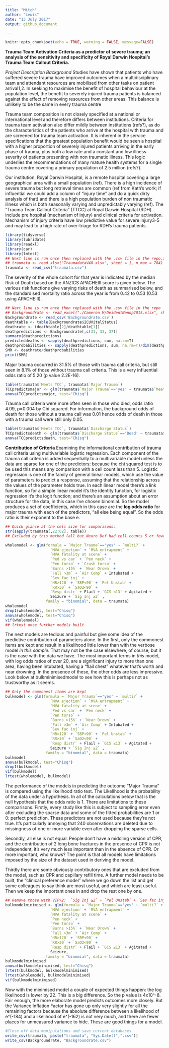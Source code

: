 ```yaml
---
title: "Mitch"
author: "Lewis"
date: "13 July 2017"
output: github_document

---
```


```r
knitr::opts_chunk$set(echo = TRUE, warning = FALSE, message=FALSE)
```

**Trauma Team Activation Criteria as a predictor of severe trauma; an analysis of the sensitivity and specificity of Royal Darwin Hospital's Trauma Team Callout Criteria.**

*Project Description*
*Background*
Studies have shown that patients who have suffered severe trauma have improved outcomes when a multidisciplinary team and attendant resources are mobilised from other tasks on patient arrival1,2.  In seeking to maximise the benefit of hospital behaviour at the population level, the benefit to severely injured trauma patients is balanced against the effect of removing resources from other areas.  This balance is unlikely to be the same in every trauma centre

Trauma team composition is not closely specified at a national or international level and therefore differs between institutions.  Criteria for trauma team activation also differ mildly between institutions (refs?), as do the characteristics of the patients who arrive at the hospital with trauma and are screened for trauma team activation.  It is inherent in the service specifications that the greatest population benefit would be seen a hospital with a higher proportion of severely injured patients arriving in the early phase of trauma, plus both a low rate and a constant and low illness severity of patients presenting with non traumatic illness.  This logic underlies the recommendations of many mature health systems for a single trauma centre covering a primary population of 2.5 million (refs?).

Our institution, Royal Darwin Hospital, is a remote hospital covering a large geographical area with a small population (ref).  There is a high incidence of severe trauma but long retrieval times are common (ref from Kath's work; if influential we could add a column of "injury time" and do a quick dirty analysis of that) and there is a high population burden of non traumatic illness which is both seasonally varying and unpredictably varying (ref).  The "Trauma Team Callout Criteria" (TTCC) at Royal Darwin Hospital (RDH) include pre hospital (mechanism of injury) and clinical criteria for activation.  Mechanism of injury criteria have low predictive value for severe injury3-5 and may lead to a high rate of over-triage for RDH's trauma patients.

```r
library(tidyverse)
library(lubridate)
library(readxl)
library(car)
library(lmtest)
## Next line is run once then replaced with the .csv file in the repo,as the subsequent line: 
## traumata <- read_xlsx("TraumadataV48.xlsx", sheet = 1, n_max = 784)
traumata <- read_csv("traumata.csv")
```
The severity of the whole cohort for that year is indicated by the median Risk of Death based on the ANZICS APACHEIII score is given below.  The various risk functions give varying risks of death as summarised below, and the standardised mortality ratio across the year is from 0.42 to 0.53 (0.53 using APACHEIII).

```r
## Next line is run once then replaced with the .csv file in the repo
## Backgroundrate <- read_excel("./Cameron M/DeidentNonop2015.xlsx", sheet = 1)
Backgroundrate <- read_csv('Backgroundrate.csv')
deathtable <- table(Backgroundrate$ICUVitalStatus)
deathrate <- (deathtable[2]/deathtable[1])
deathpredictions <- Backgroundrate[,c(31, 33, 37)]
summary(deathpredictions)
predicteddeaths <- sapply(deathpredictions, sum, na.rm=T)
deathprobabilities <- sapply(deathpredictions, sum, na.rm=T)/dim(deathpredictions)[1]
SMR <- deathrate/deathprobabilities
print(SMR)
```
Major trauma occurred in 31.5% of those with trauma call criteria, but still seen in 8.1% of those without trauma call criteria.  This is a very influential odds ratio of 5.20 (p value 2.2E-16).
```r
table(traumata$`Meets TCC`, traumata$`Major Trauma`)
TCCpredictsmajor <- glm(traumata$`Major Trauma`=='yes' ~ traumata$`Meets TCC`, family="binomial")
anova(TCCpredictsmajor, test="Chisq")
```

Trauma call criteria were more often seen in those who died, odds ratio 4.09, p=0.004 by Chi squared.  For information, the background odds of death for those without a trauma call was 0.01 hence odds of death in those with a trauma call were still only 0.05.
```r
table(traumata$`Meets TCC`, traumata$`Discharge Status`)
TCCpredictsdeath <- glm(traumata$`Discharge Status`=='Dead' ~ traumata$`Meets TCC`, family = "binomial")
anova(TCCpredictsdeath, test="Chisq")
```
**Contribution of Criteria**
Examining the informational contribution of trauma call criteria using multivariable logistic regression.  Each component of the trauma call criteria is added sequentially to a multivariable model unless the data are sparse for one of the predictors: because the chi squared test is to be used this means any comparison with a cell count less than 5.  Logistic regression is one of the family of general linear models, which use the value of parameters to predict a response, assuming that the relationship across the values of the parameter holds true.  In each linear model there's a link function, so for a simple linear model it's the identity function, for logistic regression it's the logit function; and there's an assumption about an error structure for the data, in this case I've chosen binomial. So the model produces a set of coefficients, which in this case are the **log odds ratio** for major trauma with each of the predictors, "all else being equal".  So the odds ratio is their exponent to the base e.


```r
## Quick glance at the cell size for comparisons:
str(sapply(traumata[,22:62], table))
## Excluded by this method (all but Neuro Def had cell counts 5 or fewer; neuro def was 6 but collinear with motor def): CPR + `Motor Loss` + `Sens Loss` + `Neuro Def` + Cyanosis + `RR<8` + `Amput Limb` + `CR<2s` + `HR<50` + `Inhal Burns` + `Blast Injury` + Drowning + `Crush head` + `Crush neck` + `Pen head` + `Bicycle vs car`

wholemodel <- glm(formula = `Major Trauma`=='yes' ~ `multi?` + 
                    `MVA ejection` + `MVA entrapment` + 
                    `MVA fatality at scene` + 
                    `Ped vs car` + `Pen neck` + 
                    `Pen torso` + `Crush torso` + 
                    `Burns >15%` + `Near Drown` + 
                    `Fall >3m` + `Air Comp` + Intubated + 
                    `Sev fac inj` + 
                    `HR>120` + `SBP<90` + `Pel Unstab` + 
                    `RR>30` + `SaO2<90` + 
                    `Resp distr` + Flail + `GCS ≤13` + Agitated + 
                    Seizure + `Sig Inj ≥2` , 
                  family = "binomial", data = traumata)
wholemodel
drop1(wholemodel, test="Chisq")
anova(wholemodel, test="Chisq")
vif(wholemodel)
## lrtest once further models built
```

The next models are tedious and painful but give some idea of the predictive contribution of parameters alone.  In the first, only the commonest items are kept and result in a likelihood little lower than with the verbose model *in this sample*.  That may not be the case elsewhere, of course; but it is the case with the data we have.  The most important terms in *this* model, with log odds ratios of over 20, are a significant injury to more than one area, having been intubated, having a "flail chest" whatever that's worth and near drowning. In the presence of these, the other odds are less impressive.  Look below at bulkminimisedmodel to see how this is perhaps not as trustworthy as it seems.
```r
## Only the commonest items are kept
bulkmodel <- glm(formula = `Major Trauma`=='yes' ~ `multi?` + 
                    `MVA ejection` + `MVA entrapment` + 
                    `MVA fatality at scene` + 
                    `Ped vs car` + `Pen neck` + 
                    `Pen torso` + 
                    `Burns >15%` + `Near Drown` + 
                    `Fall >3m` + `Air Comp` + Intubated + 
                    `Sev fac inj` + 
                    `HR>120` + `SBP<90` + `Pel Unstab` + 
                    `RR>30` + `SaO2<90` + 
                    `Resp distr` + Flail + `GCS ≤13` + Agitated + 
                    Seizure + `Sig Inj ≥2` , 
                  family = "binomial", data = traumata)
bulkmodel
anova(bulkmodel, test="Chisq")
drop1(bulkmodel)
vif(bulkmodel)
lrtest(wholemodel, bulkmodel)
```
The performance of the models in predicting the outcome "Major Trauma" is compared using the likelihood ratio test.  The Likelihood is the probability of the data under a hypothesis.  In all of the calculations below that is the null hypothesis that the odds ratio is 1.
There are limitations to these comparisons.  Firstly, every study like this is subject to sampling error even after excluding the sparse data and some of the fitted probabilities are 1 or 0: perfect prediction. These predictors are not used because they're not true.  It's particularly annoying that 240 observations are deleted due to missingness of one or more variable even after dropping the sparse cells.

Secondly, all else is not equal.  People don't have a middling version of CPR, and the contribution of 2 long bone fractures in the presence of CPR is not independent, it's very much less important than in the absence of CPR.  Or more important, who knows?  The point is that all models have limitations imposed by the size of the dataset used in deriving the model.

Thirdly there are some obviously contributory ones that are excluded from the model, such as CPR and capillary refill time.  A further model needs to be built, the "clinical preference model" where we go down the list and get some colleagues to say think are most useful, and which are least useful.  Then we keep the important ones in and drop the rest one by one.

```r
## Remove those with VIF>2:  `Sig Inj ≥2` + `Pel Unstab` + `Sev fac inj` +  Intubated + `Ped vs car`
bulkmodelminimised <- glm(formula = `Major Trauma`=='yes' ~ `multi?` + 
                    `MVA ejection` + `MVA entrapment` + 
                    `MVA fatality at scene` + 
                    `Pen neck` + 
                    `Pen torso` + 
                    `Burns >15%` + `Near Drown` + 
                    `Fall >3m` + `Air Comp` +
                    `HR>120` + `SBP<90` +
                    `RR>30` + `SaO2<90` + 
                    `Resp distr` + Flail + `GCS ≤13` + Agitated + 
                    Seizure, 
                  family = "binomial", data = traumata)
bulkmodelminimised
anova(bulkmodelminimised, test="Chisq")
lrtest(bulkmodel, bulkmodelminimised)
lrtest(wholemodel, bulkmodelminimised)
vif(bulkmodelminimised)
```
Now with the minimised model a couple of expected things happen: the log likelihood is lower by 22.  This is a big difference.  So the p value is 4x10^-8.  Fair enough, the more elaborate model predicts outcomes more closely. But the Variance Inflation Factor has gone up only very slightly for all the remaining factors because the absolute difference between a likelihood of e^(-184) and a likelihood of e^(-162) is not very much, and there are fewer places for unmeasured variance to hide.  These are good things for a model.
```r
#Close off data manipulations and save current databases
write_csv(traumata, paste("traumata", "Sys.Date()",".csv"))
write_csv(Backgroundrate, "Backgroundrate.csv")
```